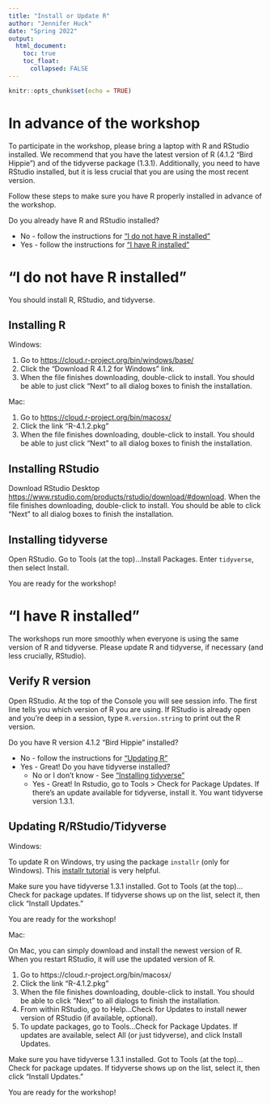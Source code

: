 ```yaml
---
title: "Install or Update R"
author: "Jennifer Huck"
date: "Spring 2022"
output:
  html_document:
    toc: true
    toc_float: 
      collapsed: FALSE
---
```


```r
knitr::opts_chunk$set(echo = TRUE)
```

# In advance of the workshop
To participate in the workshop, please bring a laptop with R and RStudio installed.  We recommend that you have the latest version of R (4.1.2 "Bird Hippie") and of the tidyverse package (1.3.1).  Additionally, you need to have RStudio installed, but it is less crucial that you are using the most recent version. 

Follow these steps to make sure you have R properly installed in advance of the workshop.

Do you already have R and RStudio installed? 

* No - follow the instructions for ["I do not have R installed"](#noinstall)
* Yes - follow the instructions for ["I have R installed"](#yesinstall)


# "I do not have R installed" {#noinstall}
You should install R, RStudio, and tidyverse. 

## Installing R
 
Windows:

1. Go to <https://cloud.r-project.org/bin/windows/base/>
2. Click the "Download R 4.1.2 for Windows" link.
3. When the file finishes downloading, double-click to install. You should be able to just click "Next" to all dialog boxes to finish the installation.
 
Mac:

1. Go to <https://cloud.r-project.org/bin/macosx/>
2. Click the link "R-4.1.2.pkg"
3. When the file finishes downloading, double-click to install. You should be able to just click "Next" to all dialog boxes to finish the installation.
 
## Installing RStudio 
 
Download RStudio Desktop  <https://www.rstudio.com/products/rstudio/download/#download>.  When the file finishes downloading, double-click to install. You should be able to click "Next" to all dialog boxes to finish the installation.

## Installing tidyverse {#installtidyverse}
Open RStudio.  Go to Tools (at the top)...Install Packages.  Enter `tidyverse`, then select Install. 

You are ready for the workshop!

# "I have R installed" {#yesinstall}
The workshops run more smoothly when everyone is using the same version of R and tidyverse. Please update R and tidyverse, if necessary (and less crucially, RStudio). 

## Verify R version
Open RStudio.  At the top of the Console you will see session info.  The first line tells you which version of R you are using.  If RStudio is already open and you’re deep in a session, type `R.version.string` to print out the R version.

Do you have R version 4.1.2 "Bird Hippie" installed?

* No - follow the instructions for ["Updating R"](#updateR) 
* Yes - Great!  Do you have tidyverse installed?
    + No or I don't know - See ["Installing tidyverse"](#installtidyverse)
    + Yes - Great! In Rstudio, go to Tools > Check for Package Updates.  If there’s an update available for tidyverse, install it.  You want tidyverse version 1.3.1.

## Updating R/RStudio/Tidyverse {#updateR}

Windows:

To update R on Windows, try using the package `installr` (only for Windows). This [installr tutorial](https://www.r-statistics.com/2015/06/a-step-by-step-screenshots-tutorial-for-upgrading-r-on-windows/) is very helpful.  

Make sure you have tidyverse 1.3.1 installed.  Got to Tools (at the top)...Check for package updates.  If tidyverse shows up on the list, select it, then click "Install Updates."

You are ready for the workshop!

Mac:

On Mac, you can simply download and install the newest version of R. When you restart RStudio, it will use the updated version of R.

1. Go to https://cloud.r-project.org/bin/macosx/ 
2. Click the link "R-4.1.2.pkg"
3. When the file finishes downloading, double-click to install. You should be able to click "Next" to all dialogs to finish the installation.
4. From within RStudio, go to Help...Check for Updates to install newer version of RStudio (if available, optional).
5. To update packages, go to Tools...Check for Package Updates. If updates are available, select All (or just tidyverse), and click Install Updates.

Make sure you have tidyverse 1.3.1 installed.  Got to Tools (at the top)...Check for package updates.  If tidyverse shows up on the list, select it, then click "Install Updates."

You are ready for the workshop!